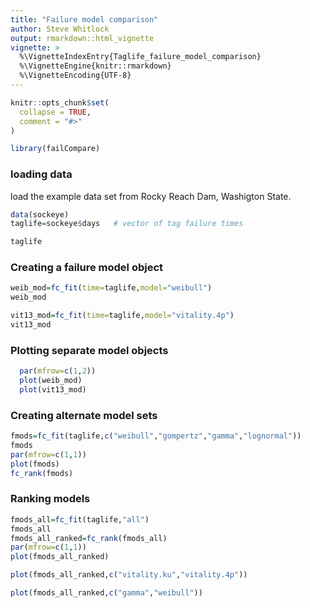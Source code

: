```yaml
---
title: "Failure model comparison"
author: Steve Whitlock
output: rmarkdown::html_vignette
vignette: >
  %\VignetteIndexEntry{Taglife_failure_model_comparison}
  %\VignetteEngine{knitr::rmarkdown}
  %\VignetteEncoding{UTF-8}
---
```


```r
knitr::opts_chunk$set(
  collapse = TRUE,
  comment = "#>"
)
```

```r


library(failCompare)

```

### loading data

load the example data set from Rocky Reach Dam, Washigton State.

```r
data(sockeye)
taglife=sockeye$days   # vector of tag failure times

taglife

```

### Creating a failure model object

```r

weib_mod=fc_fit(time=taglife,model="weibull")
weib_mod

vit13_mod=fc_fit(time=taglife,model="vitality.4p")
vit13_mod

```
### Plotting separate model objects

```r

  par(mfrow=c(1,2))
  plot(weib_mod)
  plot(vit13_mod)
```

### Creating alternate model sets

```r

fmods=fc_fit(taglife,c("weibull","gompertz","gamma","lognormal"))
fmods
par(mfrow=c(1,1))
plot(fmods)
fc_rank(fmods)
```

### Ranking models
```r
fmods_all=fc_fit(taglife,"all")
fmods_all
fmods_all_ranked=fc_rank(fmods_all)
par(mfrow=c(1,1))
plot(fmods_all_ranked)

plot(fmods_all_ranked,c("vitality.ku","vitality.4p"))

plot(fmods_all_ranked,c("gamma","weibull"))

```

